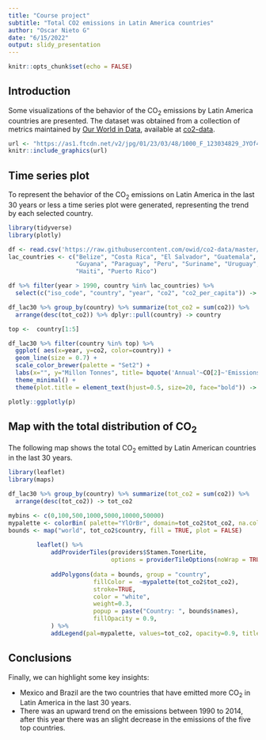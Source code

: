 ```yaml
---
title: "Course project"
subtitle: "Total CO2 emissions in Latin America countries"
author: "Oscar Nieto G"
date: "6/15/2022"
output: slidy_presentation
---
```


```r
knitr::opts_chunk$set(echo = FALSE)
```

## Introduction

Some visualizations of the behavior of the CO$_{2}$ emissions by Latin America countries are presented. The dataset was obtained from a collection of metrics maintained by [Our World in Data](https://ourworldindata.org/co2-and-other-greenhouse-gas-emissions), available at [co2-data](https://raw.githubusercontent.com/owid/co2-data/master/owid-co2-data.csv).

```r

url <- "https://as1.ftcdn.net/v2/jpg/01/23/03/48/1000_F_123034829_JYOf4x538pMkbB1HhkK90aPGOetAHZvR.jpg"
knitr::include_graphics(url)

```

## Time series plot

To represent the behavior of the CO$_{2}$ emissions on Latin America in the last 30 years or less a time series plot were generated, representing the trend by each selected country.

```r

  
library(tidyverse)
library(plotly)

df <- read.csv('https://raw.githubusercontent.com/owid/co2-data/master/owid-co2-data.csv')
lac_countries <- c("Belize", "Costa Rica", "El Salvador", "Guatemala", "Honduras", "Mexico", "Nicaragua", "Panama", "Argentina", "Bolivia", "Brazil", "Chile", "Colombia", "Ecuador",
                   "Guyana", "Paraguay", "Peru", "Suriname", "Uruguay", "Venezuela", "Cuba", "Dominican Republic",
                   "Haiti", "Puerto Rico")

df %>% filter(year > 1990, country %in% lac_countries) %>%
  select(c("iso_code", "country", "year", "co2", "co2_per_capita")) -> df_lac30

df_lac30 %>% group_by(country) %>% summarize(tot_co2 = sum(co2)) %>%
  arrange(desc(tot_co2)) %>% dplyr::pull(country) -> country

top <-  country[1:5]

df_lac30 %>% filter(country %in% top) %>%
  ggplot( aes(x=year, y=co2, color=country)) +
  geom_line(size = 0.7) + 
  scale_color_brewer(palette = "Set2") +
  labs(x="", y="Millon Tonnes", title= bquote('Annual'~CO[2]~'Emissions' ) ) +
  theme_minimal() +
  theme(plot.title = element_text(hjust=0.5, size=20, face="bold")) -> p

plotly::ggplotly(p) 

```

## Map with the total distribution of CO$_{2}$

The following map shows the total CO$_{2}$ emitted by Latin American countries in the last 30 years.

```r

library(leaflet)
library(maps)

df_lac30 %>% group_by(country) %>% summarize(tot_co2 = sum(co2)) %>%
  arrange(desc(tot_co2)) -> tot_co2

mybins <- c(0,100,500,1000,5000,10000,50000)
mypalette <- colorBin( palette="YlOrBr", domain=tot_co2$tot_co2, na.color="transparent", bins=mybins)
bounds <- map("world", tot_co2$country, fill = TRUE, plot = FALSE)
        
        leaflet() %>%
            addProviderTiles(providers$Stamen.TonerLite,
                             options = providerTileOptions(noWrap = TRUE) ) %>%
            
            addPolygons(data = bounds, group = "country", 
                        fillColor =  ~mypalette(tot_co2$tot_co2),
                        stroke=TRUE, 
                        color = "white",
                        weight=0.3,
                        popup = paste("Country: ", bounds$names),
                        fillOpacity = 0.9,
            ) %>%
            addLegend(pal=mypalette, values=tot_co2, opacity=0.9, title = "Total Emissions (CO2)", position = "bottomleft" )

```

## Conclusions

Finally, we can highlight some key insights:

- Mexico and Brazil are the two countries that have emitted more CO$_{2}$ in Latin America in the last 30 years.
- There was an upward trend on the emissions between 1990 to 2014, after this year there was an slight decrease in the emissions of the five top countries. 
